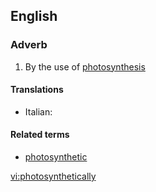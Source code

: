 ==English==

===Adverb===
{{infl|en|adverb}}

# By the use of [[photosynthesis]]

====Translations====
{{trans-top|by the use of photosynthesis}}
* Italian: {{t-|it|fotosinteticamente}}
{{trans-mid}}
{{trans-bottom}}

====Related terms====
* [[photosynthetic]]

[[vi:photosynthetically]]